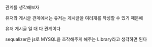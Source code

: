 관계를 생각해보자

유저와 게시글 관계에서는
유저는 게시글을 여러개를 작성할 수 있기 때문에

유저 게시글
일 대 다 관계이다

sequalizer은 js로 MYSQL을 조작해주게 해주는 Library라고 생각하면 된다
